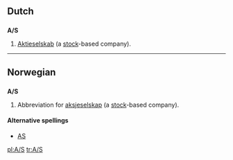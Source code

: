 {{see|Appendix:Variations of "as"}}

==Dutch==
==={{abbreviation|lang=Dutch}}===
'''A/S'''
# {{law}} [[Aktieselskab]] (a [[stock]]-based company).

----

==Norwegian==
==={{abbreviation|lang=Norwegian}}===
'''A/S'''
# {{law}} Abbreviation for [[aksjeselskap]] (a [[stock]]-based company).

====Alternative spellings====
*[[AS]]

[[pl:A/S]]
[[tr:A/S]]